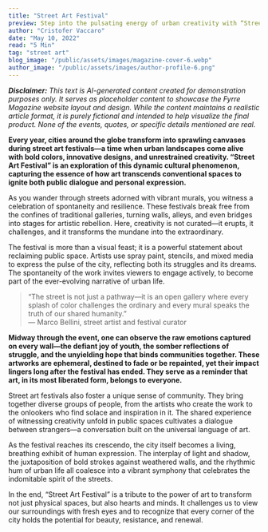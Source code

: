 ```yaml
---
title: "Street Art Festival"
preview: Step into the pulsating energy of urban creativity with “Street Art Festival.” This article immerses you in the vibrant, transformative world of street art, where public spaces burst into life with color, rebellion, and raw expression. Discover how festivals celebrating street art redefine urban culture and create a dynamic dialogue between the artist, the city, and its people.
author: "Cristofer Vaccaro"
date: "May 10, 2022"
read: "5 Min"
tag: "street art"
blog_image: "/public/assets/images/magazine-cover-6.webp"
author_image: "/public/assets/images/author-profile-6.png"
---
```


_**Disclaimer:** This text is AI-generated content created for demonstration purposes only. It serves as placeholder content to showcase the Fyrre Magazine website layout and design. While the content maintains a realistic article format, it is purely fictional and intended to help visualize the final product. None of the events, quotes, or specific details mentioned are real._

**Every year, cities around the globe transform into sprawling canvases during street art festivals—a time when urban landscapes come alive with bold colors, innovative designs, and unrestrained creativity. “Street Art Festival” is an exploration of this dynamic cultural phenomenon, capturing the essence of how art transcends conventional spaces to ignite both public dialogue and personal expression.**

As you wander through streets adorned with vibrant murals, you witness a celebration of spontaneity and resilience. These festivals break free from the confines of traditional galleries, turning walls, alleys, and even bridges into stages for artistic rebellion. Here, creativity is not curated—it erupts, it challenges, and it transforms the mundane into the extraordinary.

The festival is more than a visual feast; it is a powerful statement about reclaiming public space. Artists use spray paint, stencils, and mixed media to express the pulse of the city, reflecting both its struggles and its dreams. The spontaneity of the work invites viewers to engage actively, to become part of the ever-evolving narrative of urban life.

> “The street is not just a pathway—it is an open gallery where every splash of color challenges the ordinary and every mural speaks the truth of our shared humanity.”  
> — Marco Bellini, street artist and festival curator

**Midway through the event, one can observe the raw emotions captured on every wall—the defiant joy of youth, the somber reflections of struggle, and the unyielding hope that binds communities together. These artworks are ephemeral, destined to fade or be repainted, yet their impact lingers long after the festival has ended. They serve as a reminder that art, in its most liberated form, belongs to everyone.**

Street art festivals also foster a unique sense of community. They bring together diverse groups of people, from the artists who create the work to the onlookers who find solace and inspiration in it. The shared experience of witnessing creativity unfold in public spaces cultivates a dialogue between strangers—a conversation built on the universal language of art.

As the festival reaches its crescendo, the city itself becomes a living, breathing exhibit of human expression. The interplay of light and shadow, the juxtaposition of bold strokes against weathered walls, and the rhythmic hum of urban life all coalesce into a vibrant symphony that celebrates the indomitable spirit of the streets.

In the end, “Street Art Festival” is a tribute to the power of art to transform not just physical spaces, but also hearts and minds. It challenges us to view our surroundings with fresh eyes and to recognize that every corner of the city holds the potential for beauty, resistance, and renewal.
